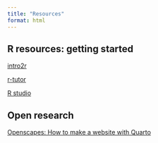 ```yaml
---
title: "Resources"
format: html
---
```

       
## R resources: getting started 

[intro2r](https://intro2r.com/)
    
[r-tutor](https://www.r-tutor.com/r-introduction)

[R studio](https://education.rstudio.com/learn/beginner/)
       

## Open research 

[Openscapes: How to make a website with Quarto](https://openscapes.github.io/quarto-website-tutorial/)


